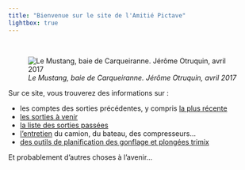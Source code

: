 ```yaml
---
title: "Bienvenue sur le site de l'Amitié Pictave"
lightbox: true
---
```


<br>

![*Le Mustang, baie de Carqueiranne. Jérôme Otruquin, avril 2017*](img/Mustang.jpg)


Sur ce site, vous trouverez des informations sur :

- les comptes des sorties précédentes, y compris [la plus récente](https://besibo.github.io/AP/Cavalaire2024.html)
- [les sorties à venir](https://besibo.github.io/AP/AVenir.html)
- [la liste des sorties passées](https://besibo.github.io/AP/Historique.html)
- [l'entretien](https://besibo.github.io/AP/Entretien.html) du camion, du bateau, des compresseurs...
- [des outils de planification des gonflage et plongées trimix](https://besibo.github.io/AP/Gonflage.html)

Et probablement d'autres choses à l'avenir...